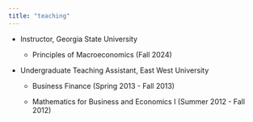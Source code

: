 ```yaml
---
title: "teaching"
---
```


-   Instructor, Georgia State University

    -   Principles of Macroeconomics (Fall 2024)

-   Undergraduate Teaching Assistant, East West University

    -   Business Finance (Spring 2013 - Fall 2013)

    -   Mathematics for Business and Economics I (Summer 2012 - Fall 2012)
